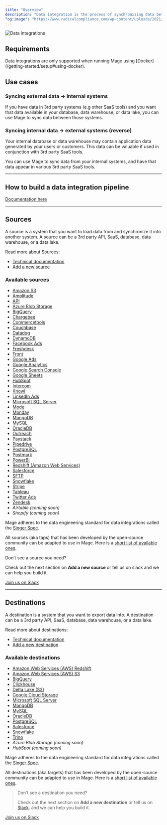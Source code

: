 ```yaml
---
title: "Overview"
description: "Data integration is the process of synchronizing data between two systems."
"og:image": "https://www.radicalcompliance.com/wp-content/uploads/2021/02/data-meme.gif"
---
```


<Frame>
<img
  alt="Data integrations"
  src="https://www.radicalcompliance.com/wp-content/uploads/2021/02/data-meme.gif"
/>
</Frame>

## Requirements

<Warning>
Data integrations are only supported when running Mage using [Docker](/getting-started/setup#using-docker).
</Warning>

## Use cases

### Syncing external data → internal systems

If you have data in 3rd party systems (e.g other SaaS tools) and you want that
data available in your database, data warehouse, or data lake, you can use Mage
to sync data between those systems.

### Syncing internal data → external systems (reverse)

Your internal database or data warehouse may contain application data generated
by your users or customers. This data can be valuable if used in conjunction
with 3rd party SaaS tools.

You can use Mage to sync data from your internal systems, and have that data
appear in various 3rd party SaaS tools.

---

## How to build a data integration pipeline

[Documentation here](/guides/data-integration-pipeline)

---

## Sources

A source is a system that you want to load data from and synchronize it into
another system. A source can be a 3rd party API, SaaS, database, data warehouse,
or a data lake.

Read more about Sources:

- [Technical documentation](/data-integrations/sources/overview)
- [Add a new source](/contributing/data-integrations/add-new-source)

### Available sources

- [Amazon S3](https://github.com/mage-ai/mage-ai/blob/master/mage_integrations/mage_integrations/sources/amazon_s3/README.md)
- [Amplitude](https://github.com/mage-ai/mage-ai/blob/master/mage_integrations/mage_integrations/sources/amplitude/README.md)
- [API](https://github.com/mage-ai/mage-ai/blob/master/mage_integrations/mage_integrations/sources/api/README.md)
- [Azure Blob Storage](https://github.com/mage-ai/mage-ai/blob/master/mage_integrations/mage_integrations/sources/azure_blob_storage/README.md)
- [BigQuery](https://github.com/mage-ai/mage-ai/blob/master/mage_integrations/mage_integrations/sources/bigquery/README.md)
- [Chargebee](https://github.com/mage-ai/mage-ai/blob/master/mage_integrations/mage_integrations/sources/chargebee/README.md)
- [Commercetools](https://github.com/mage-ai/mage-ai/blob/master/mage_integrations/mage_integrations/sources/commercetools/README.md)
- [Couchbase](https://github.com/mage-ai/mage-ai/blob/master/mage_integrations/mage_integrations/sources/couchbase/README.md)
- [Datadog](https://github.com/mage-ai/mage-ai/tree/master/mage_integrations/mage_integrations/sources/datadog/README.md)
- [DynamoDB](https://github.com/mage-ai/mage-ai/blob/master/mage_integrations/mage_integrations/sources/dynamodb/README.md)
- [Facebook Ads](https://github.com/mage-ai/mage-ai/blob/master/mage_integrations/mage_integrations/sources/facebook_ads/README.md)
- [Freshdesk](https://github.com/mage-ai/mage-ai/blob/master/mage_integrations/mage_integrations/sources/freshdesk/README.md)
- [Front](https://github.com/mage-ai/mage-ai/blob/master/mage_integrations/mage_integrations/sources/front/README.md)
- [Google Ads](https://github.com/mage-ai/mage-ai/blob/master/mage_integrations/mage_integrations/sources/google_ads/README.md)
- [Google Analytics](https://github.com/mage-ai/mage-ai/blob/master/mage_integrations/mage_integrations/sources/google_analytics/README.md)
- [Google Search Console](https://github.com/mage-ai/mage-ai/blob/master/mage_integrations/mage_integrations/sources/google_search_console/README.md)
- [Google Sheets](https://github.com/mage-ai/mage-ai/blob/master/mage_integrations/mage_integrations/sources/google_sheets/README.md)
- [HubSpot](https://github.com/mage-ai/mage-ai/blob/master/mage_integrations/mage_integrations/sources/hubspot/README.md)
- [Intercom](https://github.com/mage-ai/mage-ai/blob/master/mage_integrations/mage_integrations/sources/intercom/README.md)
- [Knowi](https://github.com/mage-ai/mage-ai/tree/master/mage_integrations/mage_integrations/sources/knowi/README.md)
- [LinkedIn Ads](https://github.com/mage-ai/mage-ai/blob/master/mage_integrations/mage_integrations/sources/linkedin_ads/README.md)
- [Microsoft SQL Server](https://github.com/mage-ai/mage-ai/blob/master/mage_integrations/mage_integrations/sources/mssql/README.md)
- [Mode](https://github.com/mage-ai/mage-ai/tree/master/mage_integrations/mage_integrations/sources/mode/README.md)
- [Monday](https://github.com/mage-ai/mage-ai/blob/master/mage_integrations/mage_integrations/sources/monday/README.md)
- [MongoDB](https://github.com/mage-ai/mage-ai/blob/master/mage_integrations/mage_integrations/sources/mongodb/README.md)
- [MySQL](https://github.com/mage-ai/mage-ai/blob/master/mage_integrations/mage_integrations/sources/mysql/README.md)
- [OracleDB](https://github.com/mage-ai/mage-ai/blob/master/mage_integrations/mage_integrations/sources/oracledb/README.md)
- [Outreach](https://github.com/mage-ai/mage-ai/blob/master/mage_integrations/mage_integrations/sources/outreach/README.md)
- [Paystack](https://github.com/mage-ai/mage-ai/blob/master/mage_integrations/mage_integrations/sources/paystack/README.md)
- [Pipedrive](https://github.com/mage-ai/mage-ai/blob/master/mage_integrations/mage_integrations/sources/pipedrive/README.md)
- [PostgreSQL](https://github.com/mage-ai/mage-ai/blob/master/mage_integrations/mage_integrations/sources/postgresql/README.md)
- [Postmark](https://github.com/mage-ai/mage-ai/blob/master/mage_integrations/mage_integrations/sources/postmark/README.md)
- [PowerBI](https://github.com/mage-ai/mage-ai/tree/master/mage_integrations/mage_integrations/sources/powerbi/README.md)
- [Redshift (Amazon Web Services)](https://github.com/mage-ai/mage-ai/blob/master/mage_integrations/mage_integrations/sources/redshift/README.md)
- [Salesforce](https://github.com/mage-ai/mage-ai/blob/master/mage_integrations/mage_integrations/sources/salesforce/README.md)
- [SFTP](https://github.com/mage-ai/mage-ai/tree/master/mage_integrations/mage_integrations/sources/sftp)
- [Snowflake](https://github.com/mage-ai/mage-ai/blob/master/mage_integrations/mage_integrations/sources/snowflake/README.md)
- [Stripe](https://github.com/mage-ai/mage-ai/blob/master/mage_integrations/mage_integrations/sources/stripe/README.md)
- [Tableau](https://github.com/mage-ai/mage-ai/tree/master/mage_integrations/mage_integrations/sources/tableau/README.md)
- [Twitter Ads](https://github.com/mage-ai/mage-ai/blob/master/mage_integrations/mage_integrations/sources/twitter_ads/README.md)
- [Zendesk](https://github.com/mage-ai/mage-ai/blob/master/mage_integrations/mage_integrations/sources/zendesk/README.md)
- _Airtable (coming soon)_
- _Shopify (coming soon)_

Mage adheres to the data engineering standard for data integrations called the
[Singer Spec](https://github.com/singer-io/getting-started/blob/master/docs/SPEC.md).

All sources (aka taps) that has been developed by the open-source community can
be adapted to use in Mage. Here is a
[short list of available ones](https://www.singer.io/#taps).

<Info>
Don’t see a source you need?

Check out the next section on <b>Add a new source</b> or tell us on slack and we
can help you build it.

</Info>

[Join us on Slack](https://www.mage.ai/chat)

---

## Destinations

A destination is a system that you want to export data into. A destination can
be a 3rd party API, SaaS, database, data warehouse, or a data lake.

Read more about destinations:

- [Technical documentation](/data-integrations/destinations/overview)
- [Add a new destination](/contributing/data-integrations/add-new-destination)

### Available destinations

- [Amazon Web Services (AWS) Redshift](https://github.com/mage-ai/mage-ai/blob/master/mage_integrations/mage_integrations/destinations/redshift/README.md)
- [Amazon Web Services (AWS) S3](https://github.com/mage-ai/mage-ai/blob/master/mage_integrations/mage_integrations/destinations/amazon_s3/README.md)
- [BigQuery](https://github.com/mage-ai/mage-ai/blob/master/mage_integrations/mage_integrations/destinations/bigquery/README.md)
- [Clickhouse](https://github.com/mage-ai/mage-ai/tree/master/mage_integrations/mage_integrations/destinations/clickhouse)
- [Delta Lake (S3)](https://github.com/mage-ai/mage-ai/blob/master/mage_integrations/mage_integrations/destinations/delta_lake_s3/README.md)
- [Google Cloud Storage](https://github.com/mage-ai/mage-ai/tree/master/mage_integrations/mage_integrations/destinations/google_cloud_storage/README.md)
- [Microsoft SQL Server](https://github.com/mage-ai/mage-ai/blob/master/mage_integrations/mage_integrations/destinations/mssql/README.md)
- [MongoDB](https://github.com/mage-ai/mage-ai/tree/master/mage_integrations/mage_integrations/destinations/mongodb)
- [MySQL](https://github.com/mage-ai/mage-ai/blob/master/mage_integrations/mage_integrations/destinations/mysql/README.md)
- [OracleDB](https://github.com/mage-ai/mage-ai/tree/master/mage_integrations/mage_integrations/destinations/oracledb)
- [PostgreSQL](https://github.com/mage-ai/mage-ai/blob/master/mage_integrations/mage_integrations/destinations/postgresql/README.md)
- [Salesforce](https://github.com/mage-ai/mage-ai/tree/master/mage_integrations/mage_integrations/destinations/salesforce)
- [Snowflake](https://github.com/mage-ai/mage-ai/blob/master/mage_integrations/mage_integrations/destinations/snowflake/README.md)
- [Trino](https://github.com/mage-ai/mage-ai/blob/master/mage_integrations/mage_integrations/destinations/trino/README.md)
- _Azure Blob Storage (coming soon)_
- _HubSpot (coming soon)_

Mage adheres to the data engineering standard for data integrations called the
[Singer Spec](https://github.com/singer-io/getting-started/blob/master/docs/SPEC.md).

All destinations (aka targets) that has been developed by the open-source
community can be adapted to use in Mage. Here is a
[short list of available ones](https://www.singer.io/#targets).

> Don’t see a destination you need?
>
> Check out the next section on <b>Add a new destination</b> or tell us on
> [Slack](https://www.mage.ai/chat). and we can help you build it.

[Join us on Slack](https://www.mage.ai/chat)
